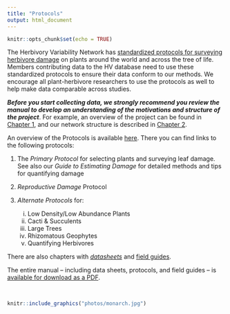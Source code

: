 ```yaml
---
title: "Protocols"
output: html_document
---
```


```r
knitr::opts_chunk$set(echo = TRUE)
```


The Herbivory Variability Network has [standardized protocols for surveying herbivore damage](https://herbvar-network.github.io/herbvar_manual/) on plants around the world and across the tree of life. Members contributing data to the HV database need to use these standardized protocols to ensure their data conform to our methods. We encourage all plant-herbivore researchers to use the protocols as well to help make data comparable across studies. 

_**Before you start collecting data, we strongly recommend you review the manual to develop an understanding of the motivations and structure of the project**_. For example, an overview of the project can be found in [Chapter 1](https://herbvar-network.github.io/herbvar_manual/01_intro/intro.html), and our network structure is described in [Chapter 2](https://herbvar-network.github.io/herbvar_manual/01_intro/Network_Structure.html).  


An overview of the Protocols is available [here](https://herbvar-network.github.io/herbvar_manual/04_protocols/protocols_overview.html). There you can find links to the following protocols:  

1. The _Primary Protocol_ for selecting plants and surveying leaf damage. See also our _Guide to Estimating Damage_ for detailed methods and tips for quantifying damage
2. _Reproductive Damage_ Protocol

3. _Alternate Protocols_ for:  
    i) Low Density/Low Abundance Plants  
    ii) Cacti & Succulents  
    iii) Large Trees   
    iv) Rhizomatous Geophytes  
    v) Quantifying Herbivores   

There are also chapters with [_datasheets_](https://herbvar-network.github.io/herbvar_manual/05_forms/forms_list.html) and [field guides](https://herbvar-network.github.io/herbvar_manual/05_forms/forms_list.html).



The entire manual -- including data sheets, protocols, and field guides -- is [available for download as a PDF](https://herbvar-network.github.io/herbvar_manual/herbvar-manual.pdf).  

<br>

```r
knitr::include_graphics("photos/monarch.jpg")
```